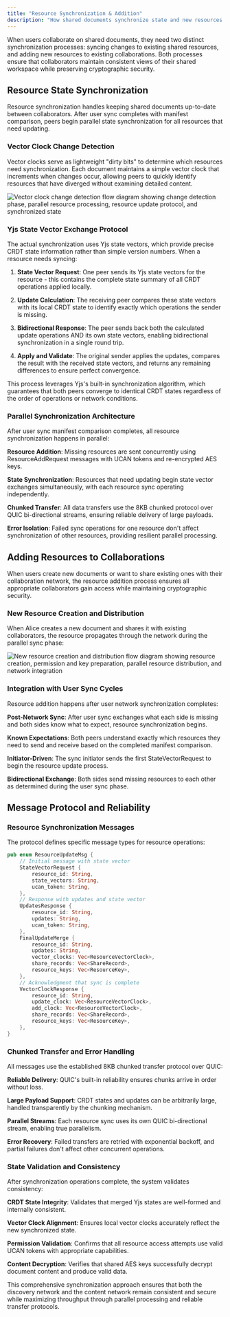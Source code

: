 ```yaml
---
title: "Resource Synchronization & Addition"
description: "How shared documents synchronize state and new resources propagate through collaboration networks"
---
```


When users collaborate on shared documents, they need two distinct synchronization processes: syncing changes to existing shared resources, and adding new resources to existing collaborations. Both processes ensure that collaborators maintain consistent views of their shared workspace while preserving cryptographic security.

## Resource State Synchronization

Resource synchronization handles keeping shared documents up-to-date between collaborators. After user sync completes with manifest comparison, peers begin parallel state synchronization for all resources that need updating.

### Vector Clock Change Detection

Vector clocks serve as lightweight "dirty bits" to determine which resources need synchronization. Each document maintains a simple vector clock that increments when changes occur, allowing peers to quickly identify resources that have diverged without examining detailed content.


<Image src={vectorClockChangeDetection} alt="Vector clock change detection flow diagram showing change detection phase, parallel resource processing, resource update protocol, and synchronized state" />

### Yjs State Vector Exchange Protocol

The actual synchronization uses Yjs state vectors, which provide precise CRDT state information rather than simple version numbers. When a resource needs syncing:

1. **State Vector Request**: One peer sends its Yjs state vectors for the resource - this contains the complete state summary of all CRDT operations applied locally.

2. **Update Calculation**: The receiving peer compares these state vectors with its local CRDT state to identify exactly which operations the sender is missing.

3. **Bidirectional Response**: The peer sends back both the calculated update operations AND its own state vectors, enabling bidirectional synchronization in a single round trip.

4. **Apply and Validate**: The original sender applies the updates, compares the result with the received state vectors, and returns any remaining differences to ensure perfect convergence.

This process leverages Yjs's built-in synchronization algorithm, which guarantees that both peers converge to identical CRDT states regardless of the order of operations or network conditions.

### Parallel Synchronization Architecture

After user sync manifest comparison completes, all resource synchronization happens in parallel:

**Resource Addition**: Missing resources are sent concurrently using ResourceAddRequest messages with UCAN tokens and re-encrypted AES keys.

**State Synchronization**: Resources that need updating begin state vector exchanges simultaneously, with each resource sync operating independently.

**Chunked Transfer**: All data transfers use the 8KB chunked protocol over QUIC bi-directional streams, ensuring reliable delivery of large payloads.

**Error Isolation**: Failed sync operations for one resource don't affect synchronization of other resources, providing resilient parallel processing.

## Adding Resources to Collaborations

When users create new documents or want to share existing ones with their collaboration network, the resource addition process ensures all appropriate collaborators gain access while maintaining cryptographic security.

### New Resource Creation and Distribution

When Alice creates a new document and shares it with existing collaborators, the resource propagates through the network during the parallel sync phase:


<Image src={newResourceCreationAndDistribution} alt="New resource creation and distribution flow diagram showing resource creation, permission and key preparation, parallel resource distribution, and network integration" />

### Integration with User Sync Cycles

Resource addition happens after user network synchronization completes:

**Post-Network Sync**: After user sync exchanges what each side is missing and both sides know what to expect, resource synchronization begins.

**Known Expectations**: Both peers understand exactly which resources they need to send and receive based on the completed manifest comparison.

**Initiator-Driven**: The sync initiator sends the first StateVectorRequest to begin the resource update process.

**Bidirectional Exchange**: Both sides send missing resources to each other as determined during the user sync phase.

## Message Protocol and Reliability

### Resource Synchronization Messages

The protocol defines specific message types for resource operations:

```rust
pub enum ResourceUpdateMsg {
    // Initial message with state vector
    StateVectorRequest {
        resource_id: String,
        state_vectors: String,
        ucan_token: String,
    },
    // Response with updates and state vector
    UpdatesResponse {
        resource_id: String,
        updates: String,
        ucan_token: String,
    },
    FinalUpdateMerge {
        resource_id: String,
        updates: String,
        vector_clocks: Vec<ResourceVectorClock>,
        share_records: Vec<ShareRecord>,
        resource_keys: Vec<ResourceKey>,
    },
    // Acknowledgment that sync is complete
    VectorClockResponse {
        resource_id: String,
        update_clock: Vec<ResourceVectorClock>,
        add_clock: Vec<ResourceVectorClock>,
        share_records: Vec<ShareRecord>,
        resource_keys: Vec<ResourceKey>,
    },
}
```

### Chunked Transfer and Error Handling

All messages use the established 8KB chunked transfer protocol over QUIC:

**Reliable Delivery**: QUIC's built-in reliability ensures chunks arrive in order without loss.

**Large Payload Support**: CRDT states and updates can be arbitrarily large, handled transparently by the chunking mechanism.

**Parallel Streams**: Each resource sync uses its own QUIC bi-directional stream, enabling true parallelism.

**Error Recovery**: Failed transfers are retried with exponential backoff, and partial failures don't affect other concurrent operations.

### State Validation and Consistency

After synchronization operations complete, the system validates consistency:

**CRDT State Integrity**: Validates that merged Yjs states are well-formed and internally consistent.

**Vector Clock Alignment**: Ensures local vector clocks accurately reflect the new synchronized state.

**Permission Validation**: Confirms that all resource access attempts use valid UCAN tokens with appropriate capabilities.

**Content Decryption**: Verifies that shared AES keys successfully decrypt document content and produce valid data.

This comprehensive synchronization approach ensures that both the discovery network and the content network remain consistent and secure while maximizing throughput through parallel processing and reliable transfer protocols.
